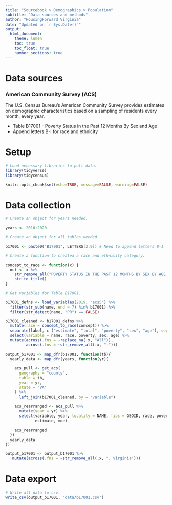 ```yaml
---
title: "Sourcebook > Demographics > Population"
subtitle: "Data sources and methods"
author: "HousingForward Virginia"
date: "Updated on `r Sys.Date()`"
output:
  html_document:
    theme: lumen
    toc: true
    toc_float: true
    number_sections: true
---
```


# Data sources

### American Community Survey (ACS) {.unnumbered}

The U.S. Census Bureau's American Community Survey provides estimates on demographic characteristics based on a sampling of residents every month, every year.

* Table B17001 - Poverty Status in the Past 12 Months By Sex and Age
+ Append letters B-I for race and ethnicity

# Setup
```r
# Load necessary libraries to pull data.
library(tidyverse)
library(tidycensus)

knitr::opts_chunk$set(echo=TRUE, message=FALSE, warning=FALSE)
```

# Data collection
```r

# Create an object for years needed.

years <- 2010:2020

# Create an object for all tables needed.

b17001 <- paste0("B17001", LETTERS[2:9]) # Need to append letters B-I

# Create a function to createa a race and ethnicity category.

concept_to_race <- function(x) {
  out <- x %>%
    str_remove_all("POVERTY STATUS IN THE PAST 12 MONTHS BY SEX BY AGE \\(|\\)") %>%
    str_to_title()
}

# Get variables for Table B17001.

b17001_defns <- load_variables(2019, "acs5") %>%
  filter(str_sub(name, end = 7) %in% b17001) %>%
  filter(str_detect(name, "PR") == FALSE)

b17001_cleaned <- b17001_defns %>%
  mutate(race = concept_to_race(concept)) %>%
  separate(label, c ("estimate", "total", "poverty", "sex", "age"), sep = "!!") %>%
  select(variable = name, race, poverty, sex, age) %>%
  mutate(across(.fns = ~replace_na(.x, "All")),
         across(.fns = ~str_remove_all(.x, ":")))

output_b17001 <- map_dfr(b17001, function(tb){
  yearly_data <- map_dfr(years, function(yr){
    
    acs_pull <- get_acs(
      geography = "county",
      table = tb,
      year = yr,
      state = "VA"
    ) %>%
      left_join(b17001_cleaned, by = "variable")
    
    acs_rearranged <- acs_pull %>%
      mutate(year = yr) %>%
      select(variable, year, locality = NAME, fips = GEOID, race, poverty, age,
             estimate, moe)
    
    acs_rearranged
  })
  yearly_data
})

output_b17001 <- output_b17001 %>%
   mutate(across(.fns = ~str_remove_all(.x, ", Virginia")))
```

# Data export
```r
# Write all data to csv.
write_csv(output_b17001, "data/b17001.csv")
```
